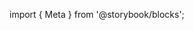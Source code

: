 ﻿import { Meta } from '@storybook/blocks';

<Meta of={BadgeStories} />
<Title />

This component is used to display small keywords of metadata, like video or audio quality (ie HD or CC).

## Source

https://github.com/rdkcentral/Lightning-UI-Components/blob/develop/packages/@lightningjs/ui-components/src/components/Badge/Badge.js

## Usage

The basic component just requires a title:

```js
import { Badge } from '@lightningjs/ui-components';
import circle from '../../assets/images/circle.svg';

class Example extends lng.Component {
  static _template() {
    return {
      Badge: {
        type: Badge,
        title: 'HD'
      }
    };
  }
}
```

```js
import { Badge } from '@lightningjs/ui-components';

class Example extends lng.Component {
  static _template() {
    return {
      Badge: {
        type: Badge,
        icon: circle,
        iconWidth: 50,
        iconHeight: 50
      }
    };
  }
}
```

```js
import { Badge } from '@lightningjs/ui-components';
import lightning from '../../assets/images/ic_lightning_white_32.png';

class Example extends lng.Component {
  static _template() {
    return {
      Badge: {
        type: Badge,
        title: 'HD',
        icon: lightning
      }
    };
  }
}
```

## API

### Properties

| name       | type   | required | default   | description                                                    |
| ---------- | ------ | -------- | --------- | -------------------------------------------------------------- |
| icon       | string | false    | undefined | path to image or inline SVG XML                                |
| iconWidth  | number | false    | undefined | width of icon (required for SVG icons)                         |
| iconHeight | number | false    | undefined | height of icon (required for SVG icons)                        |
| iconAlign  | string | false    | undefined | side of the text where icon will appear on (`left` or `right`) |
| title      | string | false    | undefined | badge text                                                     |

### Style Properties

| name            | type            | description                                                          |
| --------------- | --------------- | -------------------------------------------------------------------- |
| backgroundColor | string          | color of the background                                              |
| contentSpacing  | number          | padding to add between the icon and the text                         |
| iconColor       | string          | color to be applied to the icon (only works with pure white PNGs)    |
| offsetY         | number          | offset used to vertically center the text within the container       |
| paddingX        | number          | padding to add on the left and right between the text and background |
| paddingY        | number          | padding to add on the top and bottom between the text and background |
| radius          | number \| array | radius of badge corner                                               |
| strokeColor     | string          | color of the Badge border                                            |
| strokeWidth     | number          | width of the Badge border                                            |

=======
| name | type | required | default | description |
| --------- | ------ | -------- | --------- | -------------------------------------------------------------------- |
| title | string | false | undefined | text to render |
| icon | string | false | undefined | path to image or inline SVG XML |
| padding | number | false | undefined | padding to add on the left and right between the text and background |
| iconWidth | string | false | undefined | icon width \(required for SVG icons\) |
| iconAlign | string | false | undefined | side of the text the icon will appear on \(`left` or `right`\) |

### Style Properties

| name            | type            | description                                                          |           |                                                                       |
| --------------- | --------------- | -------------------------------------------------------------------- | --------- | --------------------------------------------------------------------- |
| backgroundColor | string          | background style properties such as shader and color                 |
| contentSpacing  | number          | padding to add between the icon and the text                         |
| iconColor       | string          | false                                                                | undefined | color to be applied to the icon \( only works with pure white PNGs \) |
| paddingX        | number          | padding to add on the left and right between the text and background |
| paddingY        | number          | padding to add on the top and bottom between the text and background |
| offsetY         | number          | Used to ensure text is positioned correctly                          |
| radius          | number \| array | shape of component                                                   |
| textAlign       | string          | side of the component the text will appear on \(`left` or `right`\)  |

### Events

#### $loadedBadge():void

This event is fired when the contents of the badge have finished loading and the background has been appropriately sized based on the text input.
